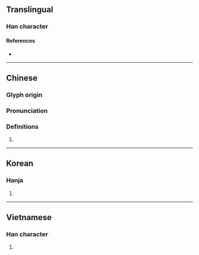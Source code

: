{{character info}}
==Translingual==

===Han character===
{{Han char|rn=86|rad=火|as=05|sn=9|four=97833|canj=FHEY|ids=⿰火冬}}

====References====
* {{Han ref|kx=0669.030|dkj=18962|dj=1078.080|hdz=32196.110|uh=70B5|ud=28853|bh=CFB5|bd=53173}}

----

==Chinese==
{{zh-forms}}

===Glyph origin===
{{Han etym}}

===Pronunciation===
{{zh-pron
|m=tōng
|c=tung1
|mc=y
|oc=y
|cat=
}}

===Definitions===
{{zh-hanzi}}

# {{zh-only|炵炵|a [[strong]], [[vigorous]] and [[blazing]] [[fire]]}}

----

==Korean==

===Hanja===
{{ko-hanja|hangeul=동|eumhun=|rv=dong|mr=tong|y=tong}}

# {{rfdef|ko|sort=火05}}

----

==Vietnamese==

===Han character===
{{vi-readings|rs=火05| hanviet = rong, chong}}

# {{rfdef|vi|sort=火05}}